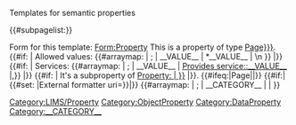 <noinclude>Templates for semantic properties 

{{#subpagelist:}}

Form for this template: [[Form:Property]]
</noinclude>
<includeonly>{{DISPLAYTITLE:{{{label|}}}}} This is a property of type [[Has type::{{{data_type|Page}}}]]. 
{{#if: {{{allowed_value|}}} | Allowed values: 
{{#arraymap: {{{allowed_value}}} | ; | __VALUE__ | *__VALUE__ | \n }} |}}
{{#if: {{{service|}}} | Services: 
{{#arraymap: {{{service}}} | ; | __VALUE__ | [[Provides service::__VALUE__]] |,}} |}}
{{#if: {{{subproperty_of|}}} | It's a subproperty of [[Subproperty of::{{#replace: {{{subproperty_of}}} | Property: | }}]] |}}.
[[Category:LIMS/Property]]<!--
-->{{#ifeq:{{{data_type|Page}}}|Page|[[Category:ObjectProperty]]|[[Category:DataProperty]]}}<!--
-->{{#if:{{{external_uri|}}}|{{#set: |External formatter uri={{{external_uri|}}}}}|}}<!--
-->{{#arraymap: {{{category}}} | ; | __CATEGORY__ | [[Category:__CATEGORY__]] | }}<!--
--></includeonly>